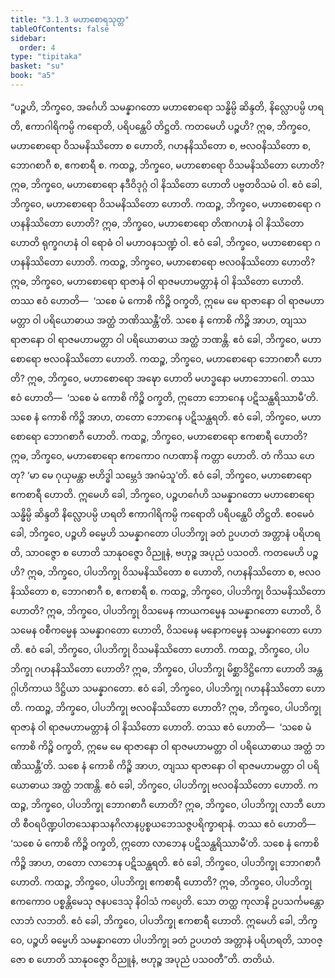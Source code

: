 ```yaml
---
title: "3.1.3 မဟာစောရသုတ္တ"
tableOfContents: false
sidebar:
  order: 4
type: "tipitaka"
basket: "su"
book: "a5"
---
```



<DynamicBreadcrumb />

<Division number="103" book="a5">

<Paragraph number="619" book="a5">
“ပဉ္စဟိ, ဘိက္ခဝေ, အင်္ဂေဟိ သမန္နာဂတော မဟာစောရော သန္ဓိမ္ပိ ဆိန္ဒတိ, နိလ္လောပမ္ပိ ဟရတိ, ဧကာဂါရိကမ္ပိ ကရောတိ, ပရိပန္ထေပိ တိဋ္ဌတိ. ကတမေဟိ ပဉ္စဟိ? ဣဓ, ဘိက္ခဝေ, မဟာစောရော ဝိသမနိဿိတော စ ဟောတိ, ဂဟနနိဿိတော စ, ဗလဝနိဿိတော စ, ဘောဂစာဂီ စ, ဧကစာရီ စ.
</Paragraph>

<Paragraph number="620" book="a5">
ကထဉ္စ, ဘိက္ခဝေ, မဟာစောရော ဝိသမနိဿိတော ဟောတိ? ဣဓ, ဘိက္ခဝေ, မဟာစောရော နဒီဝိဒုဂ္ဂံ ဝါ နိဿိတော ဟောတိ ပဗ္ဗတဝိသမံ ဝါ. ဧဝံ ခေါ, ဘိက္ခဝေ, မဟာစောရော ဝိသမနိဿိတော ဟောတိ.
</Paragraph>

<Paragraph number="621" book="a5">
ကထဉ္စ, ဘိက္ခဝေ, မဟာစောရော ဂဟနနိဿိတော ဟောတိ? ဣဓ, ဘိက္ခဝေ, မဟာစောရော တိဏဂဟနံ ဝါ နိဿိတော ဟောတိ ရုက္ခဂဟနံ ဝါ ရောဓံ ဝါ မဟာဝနသဏ္ဍံ ဝါ. ဧဝံ ခေါ, ဘိက္ခဝေ, မဟာစောရော ဂဟနနိဿိတော ဟောတိ.
</Paragraph>

<Paragraph number="622" book="a5">
ကထဉ္စ, ဘိက္ခဝေ, မဟာစောရော ဗလဝနိဿိတော ဟောတိ? ဣဓ, ဘိက္ခဝေ, မဟာစောရော ရာဇာနံ ဝါ ရာဇမဟာမတ္တာနံ ဝါ နိဿိတော ဟောတိ. တဿ ဧဝံ ဟောတိ—  ‘သစေ မံ ကောစိ ကိဉ္စိ ဝက္ခတိ, ဣမေ မေ ရာဇာနော ဝါ ရာဇမဟာမတ္တာ ဝါ ပရိယောဓာယ အတ္ထံ ဘဏိဿန္တီ’တိ. သစေ နံ ကောစိ ကိဉ္စိ အာဟ, တျဿ ရာဇာနော ဝါ ရာဇမဟာမတ္တာ ဝါ ပရိယောဓာယ အတ္ထံ ဘဏန္တိ. ဧဝံ ခေါ, ဘိက္ခဝေ, မဟာစောရော ဗလဝနိဿိတော ဟောတိ.
</Paragraph>

<Paragraph number="623" book="a5">
ကထဉ္စ, ဘိက္ခဝေ, မဟာစောရော ဘောဂစာဂီ ဟောတိ? ဣဓ, ဘိက္ခဝေ, မဟာစောရော အဍ္ဎော ဟောတိ မဟဒ္ဓနော မဟာဘောဂေါ. တဿ ဧဝံ ဟောတိ—  ‘သစေ မံ ကောစိ ကိဉ္စိ ဝက္ခတိ, ဣတော ဘောဂေန ပဋိသန္ထရိဿာမီ’တိ. သစေ နံ ကောစိ ကိဉ္စိ အာဟ, တတော ဘောဂေန ပဋိသန္ထရတိ. ဧဝံ ခေါ, ဘိက္ခဝေ, မဟာစောရော ဘောဂစာဂီ ဟောတိ.
</Paragraph>

<Paragraph number="624" book="a5">
ကထဉ္စ, ဘိက္ခဝေ, မဟာစောရော ဧကစာရီ ဟောတိ? ဣဓ, ဘိက္ခဝေ, မဟာစောရော ဧကကောဝ ဂဟဏာနိ ကတ္တာ ဟောတိ. တံ ကိဿ ဟေတု? ‘မာ မေ ဂုယှမန္တာ ဗဟိဒ္ဓါ သမ္ဘေဒံ အဂမံသူ’တိ. ဧဝံ ခေါ, ဘိက္ခဝေ, မဟာစောရော ဧကစာရီ ဟောတိ.
</Paragraph>

<Paragraph number="625" book="a5">
ဣမေဟိ ခေါ, ဘိက္ခဝေ, ပဉ္စဟင်္ဂေဟိ သမန္နာဂတော မဟာစောရော သန္ဓိမ္ပိ ဆိန္ဒတိ နိလ္လောပမ္ပိ ဟရတိ ဧကာဂါရိကမ္ပိ ကရောတိ ပရိပန္ထေပိ တိဋ္ဌတိ.
</Paragraph>

<Paragraph number="626" book="a5">
ဧဝမေဝံ ခေါ, ဘိက္ခဝေ, ပဉ္စဟိ ဓမ္မေဟိ သမန္နာဂတော ပါပဘိက္ခု ခတံ ဥပဟတံ အတ္တာနံ ပရိဟရတိ, သာဝဇ္ဇော စ ဟောတိ သာနုဝဇ္ဇော ဝိညူနံ, ဗဟုဉ္စ အပုညံ ပသဝတိ. ကတမေဟိ ပဉ္စဟိ? ဣဓ, ဘိက္ခဝေ, ပါပဘိက္ခု ဝိသမနိဿိတော စ ဟောတိ, ဂဟနနိဿိတော စ, ဗလဝနိဿိတော စ, ဘောဂစာဂီ စ, ဧကစာရီ စ.
</Paragraph>

<Paragraph number="627" book="a5">
ကထဉ္စ, ဘိက္ခဝေ, ပါပဘိက္ခု ဝိသမနိဿိတော ဟောတိ? ဣဓ, ဘိက္ခဝေ, ပါပဘိက္ခု ဝိသမေန ကာယကမ္မေန သမန္နာဂတော ဟောတိ, ဝိသမေန ဝစီကမ္မေန သမန္နာဂတော ဟောတိ, ဝိသမေန မနောကမ္မေန သမန္နာဂတော ဟောတိ. ဧဝံ ခေါ, ဘိက္ခဝေ, ပါပဘိက္ခု ဝိသမနိဿိတော ဟောတိ.
</Paragraph>

<Paragraph number="628" book="a5">
ကထဉ္စ, ဘိက္ခဝေ, ပါပဘိက္ခု ဂဟနနိဿိတော ဟောတိ? ဣဓ, ဘိက္ခဝေ, ပါပဘိက္ခု မိစ္ဆာဒိဋ္ဌိကော ဟောတိ အန္တဂ္ဂါဟိကာယ ဒိဋ္ဌိယာ သမန္နာဂတော. ဧဝံ ခေါ, ဘိက္ခဝေ, ပါပဘိက္ခု ဂဟနနိဿိတော ဟောတိ.
</Paragraph>

<Paragraph number="629" book="a5">
ကထဉ္စ, ဘိက္ခဝေ, ပါပဘိက္ခု ဗလဝနိဿိတော ဟောတိ? ဣဓ, ဘိက္ခဝေ, ပါပဘိက္ခု ရာဇာနံ ဝါ ရာဇမဟာမတ္တာနံ ဝါ နိဿိတော ဟောတိ. တဿ ဧဝံ ဟောတိ—  ‘သစေ မံ ကောစိ ကိဉ္စိ ဝက္ခတိ, ဣမေ မေ ရာဇာနော ဝါ ရာဇမဟာမတ္တာ ဝါ ပရိယောဓာယ အတ္ထံ ဘဏိဿန္တီ’တိ. သစေ နံ ကောစိ ကိဉ္စိ အာဟ, တျဿ ရာဇာနော ဝါ ရာဇမဟာမတ္တာ ဝါ ပရိယောဓာယ အတ္ထံ ဘဏန္တိ. ဧဝံ ခေါ, ဘိက္ခဝေ, ပါပဘိက္ခု ဗလဝနိဿိတော ဟောတိ.
</Paragraph>

<Paragraph number="630" book="a5">
ကထဉ္စ, ဘိက္ခဝေ, ပါပဘိက္ခု ဘောဂစာဂီ ဟောတိ? ဣဓ, ဘိက္ခဝေ, ပါပဘိက္ခု လာဘီ ဟောတိ စီဝရပိဏ္ဍပါတသေနာသနဂိလာနပ္ပစ္စယဘေသဇ္ဇပရိက္ခာရာနံ. တဿ ဧဝံ ဟောတိ—  ‘သစေ မံ ကောစိ ကိဉ္စိ ဝက္ခတိ, ဣတော လာဘေန ပဋိသန္ထရိဿာမီ’တိ. သစေ နံ ကောစိ ကိဉ္စိ အာဟ, တတော လာဘေန ပဋိသန္ထရတိ. ဧဝံ ခေါ, ဘိက္ခဝေ, ပါပဘိက္ခု ဘောဂစာဂီ ဟောတိ.
</Paragraph>

<Paragraph number="631" book="a5">
ကထဉ္စ, ဘိက္ခဝေ, ပါပဘိက္ခု ဧကစာရီ ဟောတိ? ဣဓ, ဘိက္ခဝေ, ပါပဘိက္ခု ဧကကောဝ ပစ္စန္တိမေသု ဇနပဒေသု နိဝါသံ ကပ္ပေတိ. သော တတ္ထ ကုလာနိ ဥပသင်္ကမန္တော လာဘံ လဘတိ. ဧဝံ ခေါ, ဘိက္ခဝေ, ပါပဘိက္ခု ဧကစာရီ ဟောတိ.
</Paragraph>

<Paragraph number="632" book="a5">
ဣမေဟိ ခေါ, ဘိက္ခဝေ, ပဉ္စဟိ ဓမ္မေဟိ သမန္နာဂတော ပါပဘိက္ခု ခတံ ဥပဟတံ အတ္တာနံ ပရိဟရတိ, သာဝဇ္ဇော စ ဟောတိ သာနုဝဇ္ဇော ဝိညူနံ, ဗဟုဉ္စ အပုညံ ပသဝတီ”တိ.

</Paragraph>
</Division>

<Paragraph number="633" type="center" book="a5">
တတိယံ.
</Paragraph>